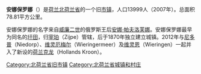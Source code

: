 {{Expand language|time=2017-02-28T11:46:29+00:00}}
{{unreferenced|time=2017-02-28T11:46:29+00:00}}
{{noteTA|G1=地名}}
{{Infobox settlement
|official_name = 安娜保罗娜
|native_name = Anna Paulowna
|image_skyline          = Anna Paulowna, North Holland.jpg
|imagesize              = 250px
|image_caption          = 教堂及旧安娜保罗娜村中心
|image_flag             = Anna Paulowna vlag.svg
|flag_size              = 120x100px
|image_shield           = Anna Paulowna wapen.svg
|shield_size            = 120x100px
|image_map = LocatieAnnaPaulowna.png
|mapsize = 250px
|subdivision_type = 国家
|subdivision_name = [[荷兰|荷兰]]
|subdivision_type1 = 省
|subdivision_name1 = [[北荷兰省|北荷兰省]]
|subdivision_type2 = 市
|subdivision_name2 = [[荷兰克龙|荷兰克龙]]
|government_type        = 
|area_footnotes = (2006)
|area_total_km2 = 78.81
|area_land_km2 = 74.43
|area_water_km2 = 4.38
|population_as_of = 2007年1月1日
|population_note = Source: [[荷蘭統計局|CBS]], [https://www.webcitation.org/5HcOxfMap?url=http://statline.cbs.nl/ Statline].
|settlement_type = 旧[[市镇_(荷兰)|市镇]]
|population_total = 13999
|population_density_km2 = 188
|timezone = [[歐洲中部時間|CET]]
|utc_offset = +1
|timezone_DST = [[歐洲中部夏令時間|CEST]]
|utc_offset_DST = +2
|postal_code_type = Postcode
|postal_code = 1760-1766
|area_code = 0223, 0224
|coordinates            = {{coord|52.87|N|4.87|E|region:NL|display=inline,title}}
|website = [https://web.archive.org/web/20030322034508/http://www.annapaulowna.nl/ www.annapaulowna.nl]
}}

'''安娜保罗娜'''（{{lang-nl|Anna Paulowna}}）是[[荷兰|荷兰]][[北荷兰省|北荷兰省]]的一个旧[[市镇_(荷兰)|市镇]]，人口13999人（2007年）。总面积78.81平方公里。

安娜保罗娜的名字来自[[威廉二世_(尼德兰)|威廉二世]]的俄罗斯王后[[安娜·帕夫洛芙娜_(荷兰王后)|安娜·帕夫洛芙娜]]。安娜保罗娜最早为同名的[[圩田|圩田]]，归[[宰珀|宰珀]]（Zijpe）管辖，后于1870年独立建立城镇。2012年与[[尼多普|尼多普]]（Niedorp）、[[维灵厄梅尔|维灵厄梅尔]]（Wieringermeer）及[[维灵恩|维灵恩]]（Wieringen）一起并入了新设的[[荷兰克龙|荷兰克龙]]（Hollands Kroon）。

[[Category:北荷兰省旧市镇|Category:北荷兰省旧市镇]]
[[Category:北荷兰省城镇和村庄|Category:北荷兰省城镇和村庄]]